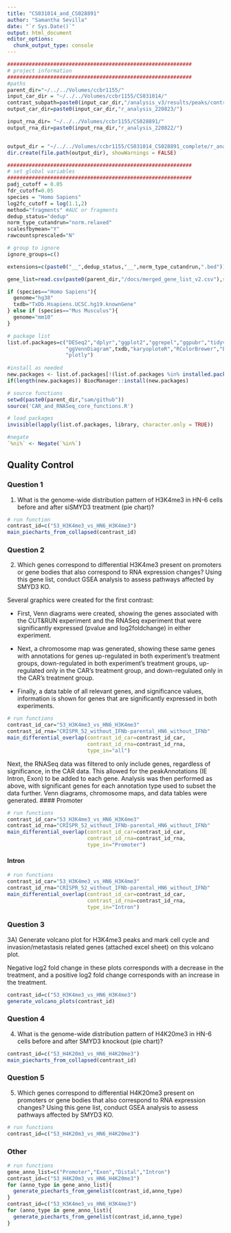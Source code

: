 ```yaml
---
title: "CS031014_and_CS028891"
author: "Samantha Sevilla"
date: "`r Sys.Date()`"
output: html_document
editor_options: 
  chunk_output_type: console
---
```

```r
############################################################
# project information
############################################################
#paths
parent_dir="~/../../Volumes/ccbr1155/"
input_car_dir = "~/../../Volumes/ccbr1155/CS031014/"
contrast_subpath=paste0(input_car_dir,"/analysis_v3/results/peaks/contrasts/")
output_car_dir=paste0(input_car_dir,"r_analysis_220823/")

input_rna_dir= "~/../../Volumes/ccbr1155/CS028891/"
output_rna_dir=paste0(input_rna_dir,"r_analysis_220822/")


output_dir = "~/../../Volumes/ccbr1155/CS031014_CS028891_complete/r_analysis_220825/"
dir.create(file.path(output_dir), showWarnings = FALSE)
```

```r
############################################################
# set global variables 
############################################################
padj_cutoff = 0.05
fdr_cutoff=0.05
species = "Homo Sapiens"
log2fc_cutoff = log(1.1,2)
method="fragments" #AUC or fragments
dedup_status="dedup"
norm_type_cutandrun="norm.relaxed"
scalesfbymean="Y"
rawcountsprescaled="N"

# group to ignore
ignore_groups=c()
```

```r
extensions=c(paste0("__",dedup_status,"__",norm_type_cutandrun,".bed"))

gene_list=read.csv(paste0(parent_dir,"/docs/merged_gene_list_v2.csv"),sep=",")

if (species=="Homo Sapiens"){
  genome="hg38"
  txdb="TxDb.Hsapiens.UCSC.hg19.knownGene"
} else if (species=="Mus Musculus"){
  genome="mm10"
}
```

```r
# package list
list.of.packages=c("DESeq2","dplyr","ggplot2","ggrepel","ggpubr","tidyverse",
                   "ggVennDiagram",txdb,"karyoploteR","RColorBrewer","EnhancedVolcano",
                   "plotly")
  
#install as needed
new.packages <- list.of.packages[!(list.of.packages %in% installed.packages()[,"Package"])]
if(length(new.packages)) BiocManager::install(new.packages)

# source functions
setwd(paste0(parent_dir,"sam/github"))
source('CAR_and_RNASeq_core_functions.R')

# load packages
invisible(lapply(list.of.packages, library, character.only = TRUE))

#negate
`%ni%` <- Negate(`%in%`)
```

## Quality Control  {.tabset}

### Question 1
1) What is the genome-wide distribution pattern of H3K4me3 in HN-6 cells before and after siSMYD3 treatment (pie chart)?

```r
# run function
contrast_id=c("53_H3K4me3_vs_HN6_H3K4me3")
main_piecharts_from_collapsed(contrast_id)
```


### Question 2
2) Which genes correspond to differential H3K4me3 present on promoters or gene bodies that also correspond to RNA expression changes? Using this gene list, conduct GSEA analysis to assess pathways affected by SMYD3 KO.

Several graphics were created for the first contrast:

- First, Venn diagrams were created, showing the genes associated with the CUT&RUN experiment and the RNASeq experiment that were significantly expressed (pvalue and log2foldchange) in either experiment. 

- Next, a chromosome map was generated, showing these same genes with annotations for genes up-regulated in both experiment's treatment groups, down-regulated in both experiment's treatment groups, up-regulated only in the CAR's treatment group, and down-regulated only in the CAR's treatment group. 

- Finally, a data table of all relevant genes, and significance values,  information is shown for genes that are significantly expressed in both experiments.
```r
# run functions
contrast_id_car="53_H3K4me3_vs_HN6_H3K4me3"
contrast_id_rna="CRISPR_52_without_IFNb-parental_HN6_without_IFNb"
main_differential_overlap(contrast_id_car=contrast_id_car,
                          contrast_id_rna=contrast_id_rna,
                          type_in="all")
```


Next, the RNASeq data was filtered to only include genes, regardless of significance, in the CAR data. This allowed for the peakAnnotations (IE Intron, Exon) to be added to each gene. Analysis was then performed as above, with significant genes for each annotation type used to subset the data further. Venn diagrams, chromosome maps, and data tables were generated.
#### Promoter
```r
# run functions
contrast_id_car="53_H3K4me3_vs_HN6_H3K4me3"
contrast_id_rna="CRISPR_52_without_IFNb-parental_HN6_without_IFNb"
main_differential_overlap(contrast_id_car=contrast_id_car,
                          contrast_id_rna=contrast_id_rna,
                          type_in="Promoter")
```

#### Intron
```r
# run functions
contrast_id_car="53_H3K4me3_vs_HN6_H3K4me3"
contrast_id_rna="CRISPR_52_without_IFNb-parental_HN6_without_IFNb"
main_differential_overlap(contrast_id_car=contrast_id_car,
                          contrast_id_rna=contrast_id_rna,
                          type_in="Intron")
```

### Question 3
3A) Generate volcano plot for H3K4me3 peaks and mark cell cycle and invasion/metastasis related genes (attached excel sheet) on this volcano plot.

Negative log2 fold change in these plots corresponds with a decrease in the treatment, and a positive log2 fold change corresponds with an increase in the treatment.

```r
contrast_id=c("53_H3K4me3_vs_HN6_H3K4me3")
generate_volcano_plots(contrast_id)
```


### Question 4
4) What is the genome-wide distribution pattern of H4K20me3 in HN-6 cells before and after SMYD3 knockout (pie chart)?

```r
contrast_id=c("53_H4K20m3_vs_HN6_H4K20me3")
main_piecharts_from_collapsed(contrast_id)
```

### Question 5
5) Which genes correspond to differential H4K20me3 present on promoters or gene bodies that also correspond to RNA expression changes? Using this gene list, conduct GSEA analysis to assess pathways affected by SMYD3 KO.

```r
# run functions
contrast_id=c("53_H4K20m3_vs_HN6_H4K20me3")

```

### Other
```r
# run functions
gene_anno_list=c("Promoter","Exon","Distal","Intron")
contrast_id=c("53_H4K20m3_vs_HN6_H4K20me3")
for (anno_type in gene_anno_list){
  generate_piecharts_from_genelist(contrast_id,anno_type)
}
contrast_id=c("53_H3K4me3_vs_HN6_H3K4me3")
for (anno_type in gene_anno_list){
  generate_piecharts_from_genelist(contrast_id,anno_type)
}
```